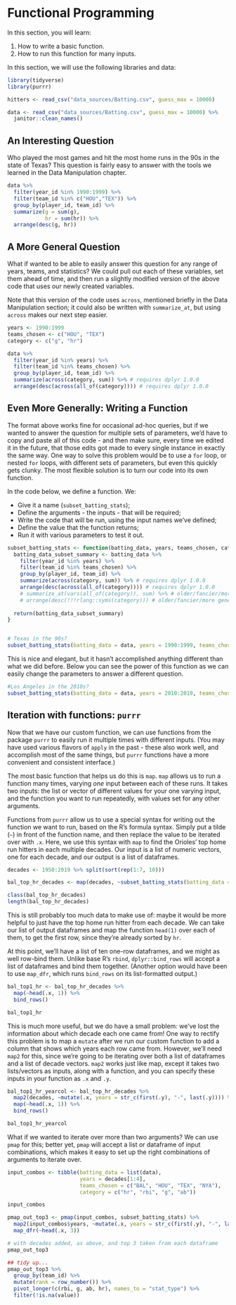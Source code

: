 # Functional Programming

In this section, you will learn:

1. How to write a basic function.
2. How to run this function for many inputs.


In this section, we will use the following libraries and data:

```r
library(tidyverse)
library(purrr)

hitters <- read_csv("data_sources/Batting.csv", guess_max = 10000)

data <- read_csv("data_sources/Batting.csv", guess_max = 10000) %>%
  janitor::clean_names()
```


## An Interesting Question

Who played the most games and hit the most home runs in the 90s in the state of Texas? This question is fairly easy to answer with the tools we learned in the Data Manipulation chapter.

```r

data %>% 
  filter(year_id %in% 1990:1999) %>% 
  filter(team_id %in% c("HOU","TEX")) %>% 
  group_by(player_id, team_id) %>% 
  summarize(g = sum(g),
            hr = sum(hr)) %>%
  arrange(desc(g, hr))

```

## A More General Question

What if wanted to be able to easily answer this question for any range of years, teams, and statistics? We could pull out each of these variables, set them ahead of time, and then run a slightly modified version of the above code that uses our newly created variables.

Note that this version of the code uses `across`, mentioned briefly in the Data Manipulation section; it could also be written with `summarize_at`, but using `across` makes our next step easier.

```r
years <- 1990:1999
teams_chosen <- c("HOU", "TEX")
category <- c("g", "hr")

data %>% 
  filter(year_id %in% years) %>% 
  filter(team_id %in% teams_chosen) %>%
  group_by(player_id, team_id) %>% 
  summarize(across(category, sum)) %>% # requires dplyr 1.0.0
  arrange(desc(across(all_of(category)))) # requires dplyr 1.0.0

```

## Even More Generally: Writing a Function

The format above works fine for occasional ad-hoc queries, but if we wanted to answer the question for multiple sets of parameters, we'd have to copy and paste all of this code - and then make sure, every time we edited it in the future, that those edits got made to every single instance in exactly the same way. One way to solve this problem would be to use a `for` loop, or nested `for` loops, with different sets of parameters, but even this quickly gets clunky. The most flexible solution is to turn our code into its own function.

In the code below, we define a function. We:

* Give it a name (`subset_batting_stats`);
* Define the arguments - the inputs - that will be required;
* Write the code that will be run, using the input names we've defined;
* Define the value that the function returns;
* Run it with various parameters to test it out.


```r
subset_batting_stats <- function(batting_data, years, teams_chosen, category){
  batting_data_subset_summary <- batting_data %>% 
    filter(year_id %in% years) %>% 
    filter(team_id %in% teams_chosen) %>% 
    group_by(player_id, team_id) %>%
    summarize(across(category, sum)) %>% # requires dplyr 1.0.0
    arrange(desc(across(all_of(category)))) # requires dplyr 1.0.0
    # summarize_at(vars(all_of(category)), sum) %>% # older/fancier/more general method
    # arrange(desc(!!!rlang::syms(category))) # older/fancier/more general method
  
  return(batting_data_subset_summary)
}


# Texas in the 90s?
subset_batting_stats(batting_data = data, years = 1990:1999, teams_chosen = c("HOU", "TEX"), category = c("g", "hr"))
```

This is nice and elegant, but it hasn't accomplished anything different than what we did before.  Below you can see the power of this function as we can easily change the parameters to answer a different question.

```r
#Los Angeles in the 2010s?
subset_batting_stats(batting_data = data, years = 2010:2019, teams_chosen = c("LAN", "LAA"), category = c("hr", "g"))

```

## Iteration with functions: `purrr`

Now that we have our custom function, we can use functions from the package `purrr` to easily run it multiple times with different inputs. (You may have used various flavors of `apply` in the past - these also work well, and accomplish most of the same things, but `purrr` functions have a more convenient and consistent interface.)

The most basic function that helps us do this is `map`. `map` allows us to run a function many times, varying *one* input between each of these runs. It takes two inputs: the list or vector of different values for your one varying input, and the function you want to run repeatedly, with values set for any other arguments.

Functions from `purrr` allow us to use a special syntax for writing out the function we want to run, based on the R's formula syntax. Simply put a tilde (`~`) in front of the function name, and then replace the value to be iterated over with `.x`. Here, we use this syntax with `map` to find the Orioles' top home run hitters in each multiple decades. Our input is a list of numeric vectors, one for each decade, and our output is a list of dataframes.

```r

decades <- 1950:2019 %>% split(sort(rep(1:7, 10)))

bal_top_hr_decades <- map(decades, ~subset_batting_stats(batting_data = data, years = .x, teams_chosen = "BAL", category = "hr"))

class(bal_top_hr_decades)
length(bal_top_hr_decades)
```

This is still probably too much data to make use of: maybe it would be more helpful to just have the top home run hitter from each decade. We can take our list of output dataframes and map the function `head(1)` over each of them, to get the first row, since they're already sorted by `hr`. 

At this point, we'll have a list of ten one-row dataframes, and we might as well row-bind them. Unlike base R's `rbind`, `dplyr::bind_rows` will accept a list of dataframes and bind them together. (Another option would have been to use `map_dfr`, which runs `bind_rows` on its list-formatted output.)

```r
bal_top1_hr <- bal_top_hr_decades %>%
  map(~head(.x, 1)) %>%
  bind_rows()

bal_top1_hr

```

This is much more useful, but we do have a small problem: we've lost the information about which decade each one came from! One way to rectify this problem is to map a `mutate` after we run our custom function to add a column that shows which years each row came from. However, we'll need `map2` for this, since we're going to be iterating over both a list of dataframes and a list of decade vectors. `map2` works just like map, except it takes two lists/vectors as inputs, along with a function, and you can specify these inputs in your function as `.x` and `.y`.

```r
bal_top1_hr_yearcol <- bal_top_hr_decades %>%
  map2(decades, ~mutate(.x, years = str_c(first(.y), "-", last(.y)))) %>%
  map(~head(.x, 1)) %>%
  bind_rows()

bal_top1_hr_yearcol

```

What if we wanted to iterate over more than two arguments? We can use `pmap` for this; better yet, `pmap` will accept a list or dataframe of input combinations, which makes it easy to set up the right combinations of arguments to iterate over.

```r
input_combos <- tibble(batting_data = list(data), 
                       years = decades[1:4],
                       teams_chosen = c("BAL", "HOU", "TEX", "NYA"),
                       category = c("hr", "rbi", "g", "ab"))

input_combos

pmap_out_top3 <- pmap(input_combos, subset_batting_stats) %>%
  map2(input_combos$years, ~mutate(.x, years = str_c(first(.y), "-", last(.y)))) %>%
  map_dfr(~head(.x, 3))

# with decades added, as above, and top 3 taken from each dataframe
pmap_out_top3

## tidy up...
pmap_out_top3 %>%
  group_by(team_id) %>%
  mutate(rank = row_number()) %>%
  pivot_longer(c(rbi, g, ab, hr), names_to = "stat_type") %>%
  filter(!is.na(value))

```

